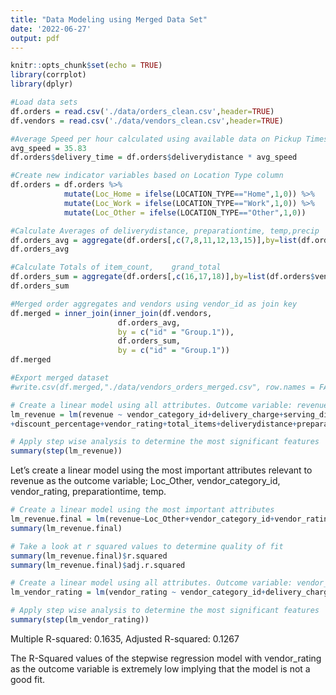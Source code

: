 ```yaml
---
title: "Data Modeling using Merged Data Set"
date: '2022-06-27'
output: pdf
---
```


```r
knitr::opts_chunk$set(echo = TRUE)
library(corrplot)
library(dplyr)
```

```r

#Load data sets
df.orders = read.csv('./data/orders_clean.csv',header=TRUE)
df.vendors = read.csv('./data/vendors_clean.csv',header=TRUE)

#Average Speed per hour calculated using available data on Pickup Times, Delivery times and Delivery distances. See: data_average_speed.Rmd
avg_speed = 35.83
df.orders$delivery_time = df.orders$deliverydistance * avg_speed

#Create new indicator variables based on Location Type column
df.orders = df.orders %>%
            mutate(Loc_Home = ifelse(LOCATION_TYPE=="Home",1,0)) %>%
            mutate(Loc_Work = ifelse(LOCATION_TYPE=="Work",1,0)) %>%
            mutate(Loc_Other = ifelse(LOCATION_TYPE=="Other",1,0))

#Calculate Averages of deliverydistance, preparationtime, temp,precip
df.orders_avg = aggregate(df.orders[,c(7,8,11,12,13,15)],by=list(df.orders$vendor_id), FUN=mean)
df.orders_avg

#Calculate Totals of item_count,	grand_total
df.orders_sum = aggregate(df.orders[,c(16,17,18)],by=list(df.orders$vendor_id), FUN=sum)
df.orders_sum

#Merged order aggregates and vendors using vendor_id as join key
df.merged = inner_join(inner_join(df.vendors,
                        df.orders_avg,
                        by = c("id" = "Group.1")),
                        df.orders_sum,
                        by = c("id" = "Group.1"))
df.merged

#Export merged dataset
#write.csv(df.merged,"./data/vendors_orders_merged.csv", row.names = FALSE)

```

```r

# Create a linear model using all attributes. Outcome variable: revenue
lm_revenue = lm(revenue ~ vendor_category_id+delivery_charge+serving_distance+prepration_time
+discount_percentage+vendor_rating+total_items+deliverydistance+preparationtime+temp+precip+rated_vendor+delivery_time+Loc_Home+Loc_Work+Loc_Other, data = df.merged)

# Apply step wise analysis to determine the most significant features
summary(step(lm_revenue))

```
Let’s create a linear model using the most important attributes relevant to revenue as the outcome variable; Loc_Other, vendor_category_id, vendor_rating, preparationtime, temp.

```r

# Create a linear model using the most important attributes
lm_revenue.final = lm(revenue~Loc_Other+vendor_category_id+vendor_rating+preparationtime+temp+Loc_Home, data=df.merged)
summary(lm_revenue.final)

# Take a look at r squared values to determine quality of fit
summary(lm_revenue.final)$r.squared
summary(lm_revenue.final)$adj.r.squared

```
```r

# Create a linear model using all attributes. Outcome variable: vendor_rating
lm_vendor_rating = lm(vendor_rating ~ vendor_category_id+delivery_charge+serving_distance+prepration_time+discount_percentage+total_items+deliverydistance+preparationtime+temp+precip+delivery_time+Loc_Home+Loc_Work+Loc_Other, data = df.merged)

# Apply step wise analysis to determine the most significant features
summary(step(lm_vendor_rating))

```
Multiple R-squared:  0.1635,	Adjusted R-squared:  0.1267 

The R-Squared values of the stepwise regression model with vendor_rating as the outcome variable is extremely low implying that the model is not a good fit.

```r

```

```r

```

```r

```

```r

```

```r

```

